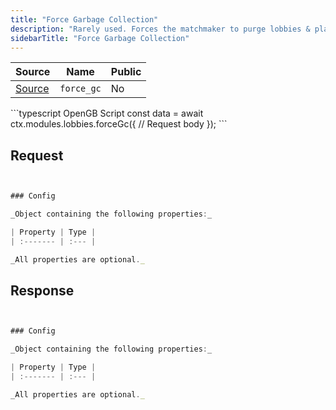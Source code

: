 ```yaml
---
title: "Force Garbage Collection"
description: "Rarely used. Forces the matchmaker to purge lobbies & players."
sidebarTitle: "Force Garbage Collection"
---
```


| Source                                                                                                      | Name       | Public     |
| ----------------------------------------------------------------------------------------------------------- | ---------- | ---------- |
| [Source](https://github.com/rivet-gg/opengb-modules/tree/main/modules/lobbies/scripts/force_gc.ts) | `force_gc` | No |

<RequestExample>
```typescript OpenGB Script
const data = await ctx.modules.lobbies.forceGc({
  // Request body
});
```

</RequestExample>

## Request

```typescript


### Config

_Object containing the following properties:_

| Property | Type |
| :------- | :--- |

_All properties are optional._

```

## Response

```typescript


### Config

_Object containing the following properties:_

| Property | Type |
| :------- | :--- |

_All properties are optional._

```
